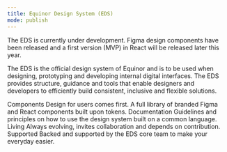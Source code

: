 ```yaml
---
title: Equinor Design System (EDS)
mode: publish
---
```



<Banner>
  <Banner.BannerIcon><Icon name="save" /></Banner.BannerIcon>
  <Banner.BannerMessage>The EDS is currently under development. Figma design components have been released and a first version (MVP) in React will be released later this year.</Banner.BannerMessage>
</Banner>


<Typography variant="body_long">The EDS is the official design system of Equinor and is to be used when designing, prototyping and developing internal digital interfaces.
  The EDS provides structure, guidance and tools that enable designers and developers to efficiently build consistent, inclusive and flexible solutions.
</Typography>

<Card>
  <Card.CardHeader>
    <Card.CardHeaderTitle>
      <Typography variant="h4" as="h2">Components</Typography>
      <Typography variant="body_short">Design for users comes first. A full library of branded Figma and React components built upon tokens.</Typography>
    </Card.CardHeaderTitle>
  </Card.CardHeader>
</Card>
<Card>
  <Card.CardHeader>
    <Card.CardHeaderTitle>
      <Typography variant="h4" as="h2">Documentation</Typography>
      <Typography variant="body_short">Guidelines and principles on how to use the design system built on a common language.</Typography>
    </Card.CardHeaderTitle>
  </Card.CardHeader>
</Card>
<Card>
  <Card.CardHeader>
    <Card.CardHeaderTitle>
      <Typography variant="h4" as="h2">Living</Typography>
      <Typography variant="body_short">Always evolving, invites collaboration and depends on contribution.</Typography>
    </Card.CardHeaderTitle>
  </Card.CardHeader>
</Card>
<Card>
  <Card.CardHeader>
    <Card.CardHeaderTitle>
      <Typography variant="h4" as="h2">Supported</Typography>
      <Typography variant="body_short">Backed and supported by the EDS core team to make your everyday easier.</Typography>
    </Card.CardHeaderTitle>
  </Card.CardHeader>
</Card>